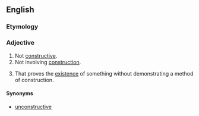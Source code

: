 ==English==

===Etymology===
{{prefix|non|constructive}}

===Adjective===
{{en-adj|-}}
# Not [[constructive]].
# Not involving [[construction]].
# {{context|mathematics}} That proves the [[existence]] of something without demonstrating a method of construction.

====Synonyms====
* [[unconstructive]]